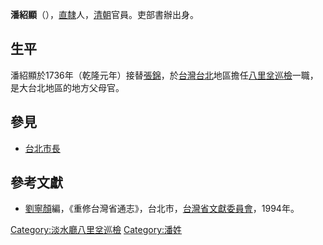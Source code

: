 '''潘紹顯'''（{{bd|？||？||}}），[[直隸|直隸]]人，[[清朝|清朝]]官員。吏部書辦出身。

== 生平 ==
潘紹顯於1736年（乾隆元年）接替[[張錦_(八里坌巡檢)|張錦]]，於[[台灣|台灣]][[台北|台北]]地區擔任[[八里坌|八里坌]][[巡檢|巡檢]]一職，是大台北地區的地方父母官。

==參見==
*[[台北市長|台北市長]]

==參考文獻==
*[[劉寧顏|劉寧顏]]編，《重修台灣省通志》，台北市，[[台灣省文獻委員會|台灣省文獻委員會]]，1994年。

{{start box}}
{{s-off}}
{{s-before|[[張錦_(八里坌巡檢)|張錦]]}}
{{s-title|[[八里坌|八里坌]][[巡檢|巡檢]]|1736年上任}}
{{s-after|[[杭可畏|杭可畏]]}}
{{end box}}

[[Category:淡水廳八里坌巡檢|Category:淡水廳八里坌巡檢]]
[[Category:潘姓|Category:潘姓]]